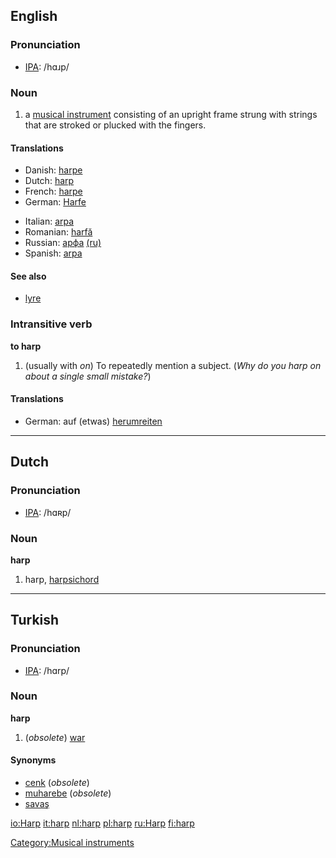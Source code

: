 {{See|Harp}}

==English==
===Pronunciation===
*[[IPA]]: /hɑɹp/

===Noun===
{{en-noun-reg}}

#a [[musical instrument]] consisting of an upright frame strung with strings that are stroked or plucked with the fingers.

====Translations====
{{top}}
*Danish: [[harpe]]
*Dutch: [[harp#Dutch|harp]] {{f}}
*French: [[harpe]] {{f}}
*German: [[Harfe]] {{f}}
{{mid}}
*Italian: [[arpa]] {{f}}
*Romanian: [[harfă]] {{f}}
*Russian: [[арфа]] {{f}} [[:ru:арфа|(ru)]]
*Spanish: [[arpa]] {{f}}
{{bottom}}

====See also====
*[[lyre]]

[[Category:Musical instruments]]

===Intransitive verb===
'''to harp'''

#(usually with ''on'') To repeatedly mention a subject. (''Why do you harp on about a single small mistake?'')

====Translations====
{{top}}
*German: auf (etwas) [[herumreiten]]
{{mid}}
{{bottom}}

----
==Dutch==
===Pronunciation===
*[[IPA]]: /hɑʀp/

===Noun===
'''harp''' {{f}}

# harp, [[harpsichord]]

----

==Turkish==
===Pronunciation===
*[[IPA]]: /hɑrp/

===Noun===
'''harp'''

# (''obsolete'') [[war]]

====Synonyms====
*[[cenk]] (''obsolete'')
*[[muharebe]] (''obsolete'')
*[[savaş]]

[[io:Harp]]
[[it:harp]]
[[nl:harp]]
[[pl:harp]]
[[ru:Harp]]
[[fi:harp]]